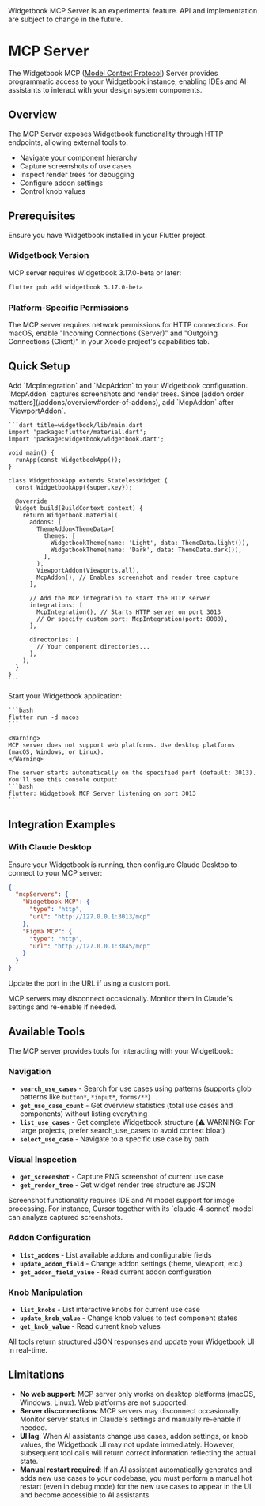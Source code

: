 <Warning>
Widgetbook MCP Server is an experimental feature.
API and implementation are subject to change in the future.
</Warning>

# MCP Server

The Widgetbook MCP ([Model Context Protocol](https://docs.anthropic.com/en/docs/mcp)) Server provides programmatic access to your Widgetbook instance, enabling IDEs and AI assistants to interact with your design system components.

## Overview

The MCP Server exposes Widgetbook functionality through HTTP endpoints, allowing external tools to:

- Navigate your component hierarchy
- Capture screenshots of use cases
- Inspect render trees for debugging
- Configure addon settings
- Control knob values

## Prerequisites

Ensure you have Widgetbook installed in your Flutter project.

### Widgetbook Version

MCP server requires Widgetbook 3.17.0-beta or later:

```bash
flutter pub add widgetbook 3.17.0-beta
```

### Platform-Specific Permissions

The MCP server requires network permissions for HTTP connections. 
For macOS, enable "Incoming Connections (Server)" and "Outgoing Connections (Client)" in your Xcode project's capabilities tab.

## Quick Setup

<Steps>
  <Step title="Add MCP Server and Addon to Your Widgetbook">
    Add `McpIntegration` and `McpAddon` to your Widgetbook configuration.
    `McpAddon` captures screenshots and render trees.
    Since [addon order matters](/addons/overview#order-of-addons), add `McpAddon` after `ViewportAddon`.

    ```dart title=widgetbook/lib/main.dart
    import 'package:flutter/material.dart';
    import 'package:widgetbook/widgetbook.dart';

    void main() {
      runApp(const WidgetbookApp());
    }

    class WidgetbookApp extends StatelessWidget {
      const WidgetbookApp({super.key});

      @override
      Widget build(BuildContext context) {
        return Widgetbook.material(
          addons: [
            ThemeAddon<ThemeData>(
              themes: [
                WidgetbookTheme(name: 'Light', data: ThemeData.light()),
                WidgetbookTheme(name: 'Dark', data: ThemeData.dark()),
              ],
            ),
            ViewportAddon(Viewports.all),
            McpAddon(), // Enables screenshot and render tree capture
          ],
          
          // Add the MCP integration to start the HTTP server
          integrations: [
            McpIntegration(), // Starts HTTP server on port 3013
            // Or specify custom port: McpIntegration(port: 8080),
          ],
          
          directories: [
            // Your component directories...
          ],
        );
      }
    }
    ```
  </Step>
  <Step title="Run Your Widgetbook">
    Start your Widgetbook application:

    ```bash
    flutter run -d macos
    ```

    <Warning>
    MCP server does not support web platforms. Use desktop platforms (macOS, Windows, or Linux).
    </Warning>

    The server starts automatically on the specified port (default: 3013). You'll see this console output:
    ```bash
    flutter: Widgetbook MCP Server listening on port 3013
    ```
  </Step>
</Steps>

## Integration Examples

### With Claude Desktop

Ensure your Widgetbook is running, then configure Claude Desktop to connect to your MCP server:

```json
{
  "mcpServers": {
    "Widgetbook MCP": {
      "type": "http",
      "url": "http://127.0.0.1:3013/mcp"
    },
    "Figma MCP": {
      "type": "http",
      "url": "http://127.0.0.1:3845/mcp"
    }
  }
}
```

Update the port in the URL if using a custom port.

<Warning>
MCP servers may disconnect occasionally. Monitor them in Claude's settings and re-enable if needed.
</Warning>

## Available Tools

The MCP server provides tools for interacting with your Widgetbook:

### Navigation
- **`search_use_cases`** - Search for use cases using patterns (supports glob patterns like `button*`, `*input*`, `forms/**`)
- **`get_use_case_count`** - Get overview statistics (total use cases and components) without listing everything
- **`list_use_cases`** - Get complete Widgetbook structure (⚠️ WARNING: For large projects, prefer search_use_cases to avoid context bloat)
- **`select_use_case`** - Navigate to a specific use case by path

### Visual Inspection
- **`get_screenshot`** - Capture PNG screenshot of current use case
- **`get_render_tree`** - Get widget render tree structure as JSON

<Info>
Screenshot functionality requires IDE and AI model support for image processing. 
For instance, Cursor together with its `claude-4-sonnet` model can analyze captured screenshots.
</Info>

### Addon Configuration
- **`list_addons`** - List available addons and configurable fields
- **`update_addon_field`** - Change addon settings (theme, viewport, etc.)
- **`get_addon_field_value`** - Read current addon configuration

### Knob Manipulation
- **`list_knobs`** - List interactive knobs for current use case
- **`update_knob_value`** - Change knob values to test component states
- **`get_knob_value`** - Read current knob values

All tools return structured JSON responses and update your Widgetbook UI in real-time.

## Limitations

- **No web support**: MCP server only works on desktop platforms (macOS, Windows, Linux). Web platforms are not supported.
- **Server disconnections**: MCP servers may disconnect occasionally. Monitor server status in Claude's settings and manually re-enable if needed.
- **UI lag**: When AI assistants change use cases, addon settings, or knob values, the Widgetbook UI may not update immediately. However, subsequent tool calls will return correct information reflecting the actual state.
- **Manual restart required**: If an AI assistant automatically generates and adds new use cases to your codebase, you must perform a manual hot restart (even in debug mode) for the new use cases to appear in the UI and become accessible to AI assistants.